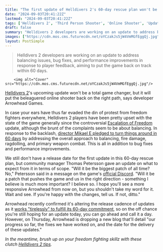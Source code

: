```yaml
---
title: "The first update of Helldivers 2's 60-day rescue plan won't be the 'biggest patch of all time', but it will push the game in the 'right direction'"
date: "2024-09-03T20:41:22Z"
lastmod: "2024-09-03T20:41:22Z"
tags: ['Helldivers 2', 'Third Person Shooter', 'Online Shooter', 'Update', 'Balancing', 'Bug Fixes', 'Performance Improvements']
draft: false
summary: "Helldivers 2 developers are working on an update to address balancing issues, bug fixes, and performance improvements in response to player feedback, aiming to put the game back on track within 60 days."
images: ["https://cdn.mos.cms.futurecdn.net/oYCzakJs5jW4VmMGfEggQj.jpg"]
layout: PostSimple
---
```

> Helldivers 2 developers are working on an update to address balancing issues, bug fixes, and performance improvements in response to player feedback, aiming to put the game back on track within 60 days.


        <img alt="Cover" src="https://cdn.mos.cms.futurecdn.net/oYCzakJs5jW4VmMGfEggQj.jpg"/>
        
[Helldivers 2](https://www.gamesradar.com/helldivers-2-guide/)'s upcoming update won't be a total game changer, but it will put the beleaguered online shooter back on the right path, says developer Arrowhead Games.

In case your ears have thus far evaded the din of protest from freedom fighters everywhere, Helldivers 2 players have been pretty upset with the state of the game generally since the controversial [Escalation of Freedom](https://www.gamesradar.com/games/third-person-shooter/helldivers-2-escalation-of-freedom-update/) update, although the brunt of the complaints seem to be about balancing. In response to the backlash, [director Mikael E pledged to turn things around in 60 days](https://www.gamesradar.com/games/third-person-shooter/helldivers-2-director-promises-action-not-talk-as-the-studio-aims-to-fix-flamethrowers-prevent-excessive-ragdolling-and-rework-chargers-in-60-days/) by addressing the overall approach to balancing, fire damage, ragdolling, and primary weapon combat. This is all in addition to bug fixes and performance improvements.

We still don't have a release date for the first update in this 60-day rescue plan, but community manager Thomas Petersson gave an update on what to expect from it in terms of scope. "Will it be the biggest patch of all time? No," Petersson said in a message on the game's [official Discord](https://discord.com/channels/1102970375731691612/1102973812179488798/1280258044789391420). "Will it be a patch that pushes the game and us in the right direction - something I believe is much more important? I believe so. I hope you'll see a more responsive Arrowhead from now on, but you shouldn't take my word for it. Wait and see. If you're happy with the changes, tell us. If not, ditto."

Arrowhead recently confirmed it's altering the release cadence of updates as it [works "tirelessly" to fulfill its 60-day commitment](https://www.gamesradar.com/games/third-person-shooter/dont-expect-a-helldivers-2-update-today-arrowhead-confirms-as-it-continues-to-work-tirelessly-on-its-60-day-action-plan-to-improve-the-third-person-shooter/), so on the off chance you're still hoping for an update today, you can go ahead and call it a day. However, on Thursday, Arrowhead is dropping a new blog that'll detail "our progress so far, the fixes we have worked on, and the date for the delivery of these updates."

*In the meantime, brush up on your freedom fighting skillz with these clutch *[<em>Helldivers 2 tips</em>](https://www.gamesradar.com/helldivers-2-tips/)*.*
        